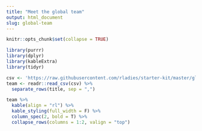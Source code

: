 ```yaml
---
title: "Meet the global team"
output: html_document
slug: global-team
---
```



```r
knitr::opts_chunk$set(collapse = TRUE)

library(purrr)
library(dplyr)
library(kableExtra)
library(tidyr)
```


```r
csv <- 'https://raw.githubusercontent.com/rladies/starter-kit/master/global-team.csv'
team <- readr::read_csv(csv) %>%
  separate_rows(title, sep = ",")

```

```r
team %>% 
  kable(align = "rl") %>%
  kable_styling(full_width = F) %>%
  column_spec(2, bold = T) %>%
  collapse_rows(columns = 1:2, valign = "top")
```

